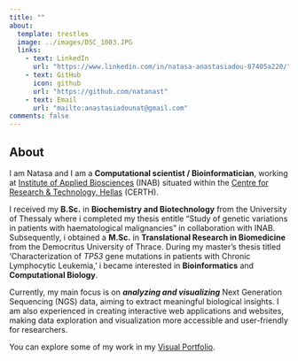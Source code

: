 ```yaml
---
title: ""
about:
  template: trestles 
  image: ../images/DSC_1003.JPG
  links:
    - text: LinkedIn
      url: "https://www.linkedin.com/in/natasa-anastasiadou-87405a220/"
    - text: GitHub
      icon: github
      url: "https://github.com/natanast"
    - text: Email
      url: "mailto:anastasiadounat@gmail.com"
comments: false
---
```


::: column-page
## About

I am Natasa and I am a **Computational scientist / Bioinformatician**, working at [Institute of Applied Biosciences](https://www.inab.certh.gr/) (INAB) situated within the [Centre for Research & Technology, Hellas](https://www.certh.gr/root.en.aspx) (CERTH).

I received my **B.Sc.** in **Biochemistry and Biotechnology** from the University of Thessaly where i completed my thesis entitle “Study of genetic variations in patients with haematological malignancies” in collaboration with INAB. Subsequently, i obtained a **M.Sc.** in **Translational Research in Biomedicine** from the Democritus University of Thrace. During my master’s thesis titled ‘Characterization of *TP53* gene mutations in patients with Chronic Lymphocytic Leukemia,’ i became interested in **Bioinformatics** and **Computational Biology**.

Currently, my main focus is on ***analyzing and visualizing*** Next Generation Sequencing (NGS) data, aiming to extract meaningful biological insights. I am also experienced in creating interactive web applications and websites, making data exploration and visualization more accessible and user-friendly for researchers.

You can explore some of my work in my [Visual Portfolio](https://natanast.github.io/qmd/visual_portfolio.html).
:::
